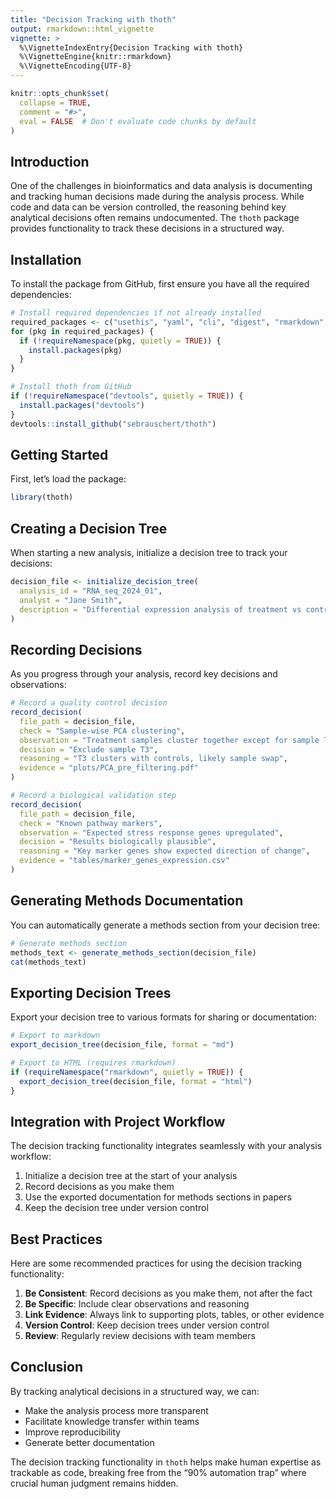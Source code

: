 ```yaml
---
title: "Decision Tracking with thoth"
output: rmarkdown::html_vignette
vignette: >
  %\VignetteIndexEntry{Decision Tracking with thoth}
  %\VignetteEngine{knitr::rmarkdown}
  %\VignetteEncoding{UTF-8}
---
```


```r
knitr::opts_chunk$set(
  collapse = TRUE,
  comment = "#>",
  eval = FALSE  # Don't evaluate code chunks by default
)
```


## Introduction

One of the challenges in bioinformatics and data analysis is documenting and tracking human decisions made during the analysis process. While code and data can be version controlled, the reasoning behind key analytical decisions often remains undocumented. The `thoth` package provides functionality to track these decisions in a structured way.

## Installation

To install the package from GitHub, first ensure you have all the required dependencies:

```r
# Install required dependencies if not already installed
required_packages <- c("usethis", "yaml", "cli", "digest", "rmarkdown", "tools")
for (pkg in required_packages) {
  if (!requireNamespace(pkg, quietly = TRUE)) {
    install.packages(pkg)
  }
}

# Install thoth from GitHub
if (!requireNamespace("devtools", quietly = TRUE)) {
  install.packages("devtools")
}
devtools::install_github("sebrauschert/thoth")
```

## Getting Started

First, let's load the package:

```r
library(thoth)
```

## Creating a Decision Tree

When starting a new analysis, initialize a decision tree to track your decisions:

```r
decision_file <- initialize_decision_tree(
  analysis_id = "RNA_seq_2024_01",
  analyst = "Jane Smith",
  description = "Differential expression analysis of treatment vs control samples"
)
```

## Recording Decisions

As you progress through your analysis, record key decisions and observations:

```r
# Record a quality control decision
record_decision(
  file_path = decision_file,
  check = "Sample-wise PCA clustering",
  observation = "Treatment samples cluster together except for sample T3",
  decision = "Exclude sample T3",
  reasoning = "T3 clusters with controls, likely sample swap",
  evidence = "plots/PCA_pre_filtering.pdf"
)

# Record a biological validation step
record_decision(
  file_path = decision_file,
  check = "Known pathway markers",
  observation = "Expected stress response genes upregulated",
  decision = "Results biologically plausible",
  reasoning = "Key marker genes show expected direction of change",
  evidence = "tables/marker_genes_expression.csv"
)
```

## Generating Methods Documentation

You can automatically generate a methods section from your decision tree:

```r
# Generate methods section
methods_text <- generate_methods_section(decision_file)
cat(methods_text)
```

## Exporting Decision Trees

Export your decision tree to various formats for sharing or documentation:

```r
# Export to markdown
export_decision_tree(decision_file, format = "md")

# Export to HTML (requires rmarkdown)
if (requireNamespace("rmarkdown", quietly = TRUE)) {
  export_decision_tree(decision_file, format = "html")
}
```

## Integration with Project Workflow

The decision tracking functionality integrates seamlessly with your analysis workflow:

1. Initialize a decision tree at the start of your analysis
2. Record decisions as you make them
3. Use the exported documentation for methods sections in papers
4. Keep the decision tree under version control

## Best Practices

Here are some recommended practices for using the decision tracking functionality:

1. **Be Consistent**: Record decisions as you make them, not after the fact
2. **Be Specific**: Include clear observations and reasoning
3. **Link Evidence**: Always link to supporting plots, tables, or other evidence
4. **Version Control**: Keep decision trees under version control
5. **Review**: Regularly review decisions with team members

## Conclusion

By tracking analytical decisions in a structured way, we can:

- Make the analysis process more transparent
- Facilitate knowledge transfer within teams
- Improve reproducibility
- Generate better documentation

The decision tracking functionality in `thoth` helps make human expertise as trackable as code, breaking free from the "90% automation trap" where crucial human judgment remains hidden.

